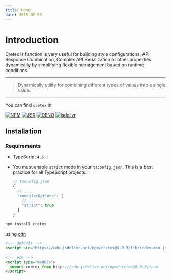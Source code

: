 ```yaml
---
title: Home
date: 2025-02-03
---
```


# **Introduction**

Cretex is function is very useful for building style configurations, API Response Combination, Complex API Serialization or other properties dynamically by simplifying flexible management based on runtime conditions.

---

> Dynamically utility for combining different types of values ​​into a single value.

---

You can find `cretex` in:

[![NPM](https://img.shields.io/npm/v/cretex.svg?logo=npm&logoColor=white&labelColor=cc3534)](https://www.npmjs.com/package/cretex)
[![JSR](https://jsr.io/badges/@cretex/dynamic?label=jsr)](https://jsr.io/@cretex/dynamic)
[![DENO](https://img.shields.io/npm/v/cretex.svg?logo=deno&logoColor=white&logoSize=auto&label=%20deno&labelColor=blue&color=white)](https://deno.land/x/cretex)
[![jsdelivr](https://img.shields.io/npm/v/cretex.svg?logo=jsdelivr&label=jsdelivr&color=fdC72e)](https://www.jsdelivr.com/package/npm/cretex)

## Installation

### Requirements

- TypeScript `4.5+!`
- You must enable `strict` mode in your `tsconfig.json`. This is a best practice for all TypeScript projects.

  ```ts
  // tsconfig.json
  {
    // ...
    "compilerOptions": {
      // ...
      "strict": true
    }
  }
  ```

```bash
npm install cretex
```

using [cdn](https://www.jsdelivr.com/package/npm/cretex)

```html
<!-- default -->
<script src="https://cdn.jsdelivr.net/npm/cretex@0.0.3/lib/index.min.js"></script>

<!-- esm -->
<script type="module">
  import cretex from https://cdn.jsdelivr.net/npm/cretex@0.0.3/+esm
</script>
```
